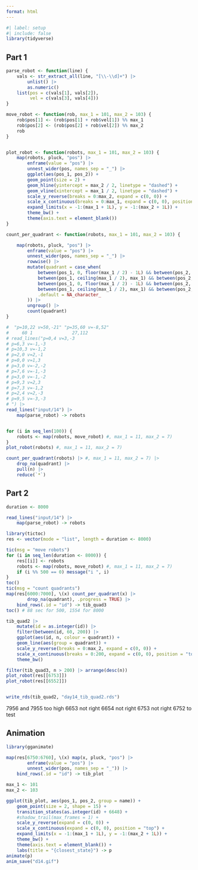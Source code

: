 ```yaml
---
format: html
---
```


```r
#| label: setup
#| include: false
library(tidyverse)
```


## Part 1



```r

parse_robot <- function(line) {
    vals <- str_extract_all(line, "[\\-\\d]+") |> 
        unlist() |> 
        as.numeric()
    list(pos = c(vals[1], vals[2]),
         vel = c(vals[3], vals[4]))
}

move_robot <- function(rob, max_1 = 101, max_2 = 103) {
    rob$pos[1] <- (rob$pos[1] + rob$vel[1]) %% max_1
    rob$pos[2] <- (rob$pos[2] + rob$vel[2]) %% max_2
    rob
}


plot_robot <- function(robots, max_1 = 101, max_2 = 103) {
    map(robots, pluck, "pos") |> 
        enframe(value = "pos") |> 
        unnest_wider(pos, names_sep = "_") |> 
        ggplot(aes(pos_1, pos_2)) +
        geom_point(size = 2) +
        geom_hline(yintercept = max_2 / 2, linetype = "dashed") +
        geom_vline(xintercept = max_1 / 2, linetype = "dashed") +
        scale_y_reverse(breaks = 0:max_2, expand = c(0, 0)) +
        scale_x_continuous(breaks = 0:max_1, expand = c(0, 0), position = "top") +
        expand_limits(x = -1:(max_1 + 1L), y = -1:(max_2 + 1L)) +
        theme_bw() +
        theme(axis.text = element_blank())
}

count_per_quadrant <- function(robots, max_1 = 101, max_2 = 103) {

    map(robots, pluck, "pos") |> 
        enframe(value = "pos") |> 
        unnest_wider(pos, names_sep = "_") |> 
        rowwise() |> 
        mutate(quadrant = case_when(
            between(pos_1, 0, floor(max_1 / 2) - 1L) && between(pos_2, 0, floor(max_2 / 2) - 1L) ~ "q1",
            between(pos_1, ceiling(max_1 / 2), max_1) && between(pos_2, 0, floor(max_2 / 2) - 1L) ~ "q2",
            between(pos_1, 0, floor(max_1 / 2) - 1L) && between(pos_2, ceiling(max_2 / 2), max_2) ~ "q3",
            between(pos_1, ceiling(max_1 / 2), max_1) && between(pos_2, ceiling(max_2 / 2), max_2) ~ "q4",
            .default = NA_character_
        )) |> 
        ungroup() |> 
        count(quadrant)
}

#  "p=10,22 v=50,-21" "p=35,60 v=-8,52" 
#     60 1               27,112
# read_lines("p=0,4 v=3,-3
# p=6,3 v=-1,-3
# p=10,3 v=-1,2
# p=2,0 v=2,-1
# p=0,0 v=1,3
# p=3,0 v=-2,-2
# p=7,6 v=-1,-3
# p=3,0 v=-1,-2
# p=9,3 v=2,3
# p=7,3 v=-1,2
# p=2,4 v=2,-3
# p=9,5 v=-3,-3
# ") |> 
read_lines("input/14") |> 
    map(parse_robot) -> robots


for (i in seq_len(100)) {
    robots <- map(robots, move_robot) #, max_1 = 11, max_2 = 7)
}
plot_robot(robots) #, max_1 = 11, max_2 = 7)

count_per_quadrant(robots) |> #, max_1 = 11, max_2 = 7) |> 
    drop_na(quadrant) |> 
    pull(n) |> 
    reduce(`*`)
```
## Part 2

```r
duration <- 8000

read_lines("input/14") |> 
    map(parse_robot) -> robots

library(tictoc)
res <- vector(mode = "list", length = duration <- 8000)

tic(msg = "move robots")
for (i in seq_len(duration <- 8000)) {
    res[[i]] <- robots
    robots <- map(robots, move_robot) #, max_1 = 11, max_2 = 7)
    if (i %% 500 == 0) message("i ", i)
}
toc()
tic(msg = "count quadrants")
map(res[6000:7000], \(x) count_per_quadrant(x) |>
        drop_na(quadrant), .progress = TRUE) |> 
    bind_rows(.id = "id") -> tib_quad3
toc() # 88 sec for 500, 1554 for 8000

tib_quad2 |> 
    mutate(id = as.integer(id)) |> 
    filter(between(id, 60, 200)) |> 
    ggplot(aes(id, n, colour = quadrant)) +
    geom_line(aes(group = quadrant)) +
    scale_y_reverse(breaks = 0:max_2, expand = c(0, 0)) +
    scale_x_continuous(breaks = 0:200, expand = c(0, 0), position = "top", guide = guide_axis(n.dodge = 2)) +
    theme_bw()

filter(tib_quad3, n > 200) |> arrange(desc(n))
plot_robot(res[[6753]])
plot_robot(res[[6552]])


write_rds(tib_quad2, "day14_tib_quad2.rds")
```

7956 and 7955 too high
6653 not right
6654 not right
6753 not right
6752 to test

## Animation

```r
library(gganimate)

map(res[6750:6760], \(x) map(x, pluck, "pos") |> 
        enframe(value = "pos") |> 
        unnest_wider(pos, names_sep = "_")) |> 
    bind_rows(.id = "id") -> tib_plot

max_1 <- 101
max_2 <- 103

ggplot(tib_plot, aes(pos_1, pos_2, group = name)) +
    geom_point(size = 2, shape = 15) +
    transition_states(as.integer(id) + 6648) +
    #shadow_trail(max_frames = 1) +
    scale_y_reverse(expand = c(0, 0)) +
    scale_x_continuous(expand = c(0, 0), position = "top") +
    expand_limits(x = -1:(max_1 + 1L), y = -1:(max_2 + 1L)) +
    theme_bw() +
    theme(axis.text = element_blank()) +
    labs(title = "{closest_state}") -> p
animate(p)
anim_save("d14.gif")

```

